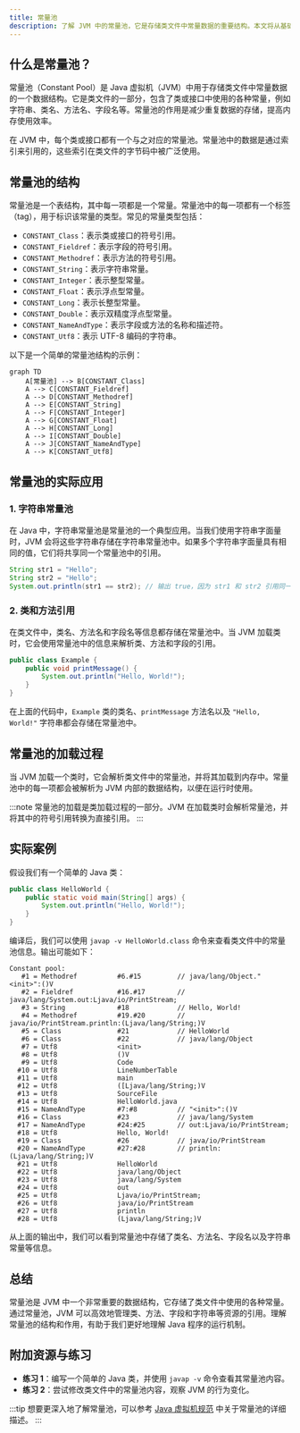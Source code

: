 ```yaml
---
title: 常量池
description: 了解 JVM 中的常量池，它是存储类文件中常量数据的重要结构。本文将从基础概念入手，逐步讲解常量池的作用、结构及其在实际开发中的应用。
---
```


## 什么是常量池？

常量池（Constant Pool）是 Java 虚拟机（JVM）中用于存储类文件中常量数据的一个数据结构。它是类文件的一部分，包含了类或接口中使用的各种常量，例如字符串、类名、方法名、字段名等。常量池的作用是减少重复数据的存储，提高内存使用效率。

在 JVM 中，每个类或接口都有一个与之对应的常量池。常量池中的数据是通过索引来引用的，这些索引在类文件的字节码中被广泛使用。

## 常量池的结构

常量池是一个表结构，其中每一项都是一个常量。常量池中的每一项都有一个标签（tag），用于标识该常量的类型。常见的常量类型包括：

- `CONSTANT_Class`：表示类或接口的符号引用。
- `CONSTANT_Fieldref`：表示字段的符号引用。
- `CONSTANT_Methodref`：表示方法的符号引用。
- `CONSTANT_String`：表示字符串常量。
- `CONSTANT_Integer`：表示整型常量。
- `CONSTANT_Float`：表示浮点型常量。
- `CONSTANT_Long`：表示长整型常量。
- `CONSTANT_Double`：表示双精度浮点型常量。
- `CONSTANT_NameAndType`：表示字段或方法的名称和描述符。
- `CONSTANT_Utf8`：表示 UTF-8 编码的字符串。

以下是一个简单的常量池结构的示例：

```mermaid
graph TD
    A[常量池] --> B[CONSTANT_Class]
    A --> C[CONSTANT_Fieldref]
    A --> D[CONSTANT_Methodref]
    A --> E[CONSTANT_String]
    A --> F[CONSTANT_Integer]
    A --> G[CONSTANT_Float]
    A --> H[CONSTANT_Long]
    A --> I[CONSTANT_Double]
    A --> J[CONSTANT_NameAndType]
    A --> K[CONSTANT_Utf8]
```

## 常量池的实际应用

### 1. 字符串常量池

在 Java 中，字符串常量池是常量池的一个典型应用。当我们使用字符串字面量时，JVM 会将这些字符串存储在字符串常量池中。如果多个字符串字面量具有相同的值，它们将共享同一个常量池中的引用。

```java
String str1 = "Hello";
String str2 = "Hello";
System.out.println(str1 == str2); // 输出 true，因为 str1 和 str2 引用同一个字符串常量
```

### 2. 类和方法引用

在类文件中，类名、方法名和字段名等信息都存储在常量池中。当 JVM 加载类时，它会使用常量池中的信息来解析类、方法和字段的引用。

```java
public class Example {
    public void printMessage() {
        System.out.println("Hello, World!");
    }
}
```

在上面的代码中，`Example` 类的类名、`printMessage` 方法名以及 `"Hello, World!"` 字符串都会存储在常量池中。

## 常量池的加载过程

当 JVM 加载一个类时，它会解析类文件中的常量池，并将其加载到内存中。常量池中的每一项都会被解析为 JVM 内部的数据结构，以便在运行时使用。

:::note
常量池的加载是类加载过程的一部分。JVM 在加载类时会解析常量池，并将其中的符号引用转换为直接引用。
:::

## 实际案例

假设我们有一个简单的 Java 类：

```java
public class HelloWorld {
    public static void main(String[] args) {
        System.out.println("Hello, World!");
    }
}
```

编译后，我们可以使用 `javap -v HelloWorld.class` 命令来查看类文件中的常量池信息。输出可能如下：

```
Constant pool:
   #1 = Methodref          #6.#15         // java/lang/Object."<init>":()V
   #2 = Fieldref           #16.#17        // java/lang/System.out:Ljava/io/PrintStream;
   #3 = String             #18            // Hello, World!
   #4 = Methodref          #19.#20        // java/io/PrintStream.println:(Ljava/lang/String;)V
   #5 = Class              #21            // HelloWorld
   #6 = Class              #22            // java/lang/Object
   #7 = Utf8               <init>
   #8 = Utf8               ()V
   #9 = Utf8               Code
  #10 = Utf8               LineNumberTable
  #11 = Utf8               main
  #12 = Utf8               ([Ljava/lang/String;)V
  #13 = Utf8               SourceFile
  #14 = Utf8               HelloWorld.java
  #15 = NameAndType        #7:#8          // "<init>":()V
  #16 = Class              #23            // java/lang/System
  #17 = NameAndType        #24:#25        // out:Ljava/io/PrintStream;
  #18 = Utf8               Hello, World!
  #19 = Class              #26            // java/io/PrintStream
  #20 = NameAndType        #27:#28        // println:(Ljava/lang/String;)V
  #21 = Utf8               HelloWorld
  #22 = Utf8               java/lang/Object
  #23 = Utf8               java/lang/System
  #24 = Utf8               out
  #25 = Utf8               Ljava/io/PrintStream;
  #26 = Utf8               java/io/PrintStream
  #27 = Utf8               println
  #28 = Utf8               (Ljava/lang/String;)V
```

从上面的输出中，我们可以看到常量池中存储了类名、方法名、字段名以及字符串常量等信息。

## 总结

常量池是 JVM 中一个非常重要的数据结构，它存储了类文件中使用的各种常量。通过常量池，JVM 可以高效地管理类、方法、字段和字符串等资源的引用。理解常量池的结构和作用，有助于我们更好地理解 Java 程序的运行机制。

## 附加资源与练习

- **练习 1**：编写一个简单的 Java 类，并使用 `javap -v` 命令查看其常量池内容。
- **练习 2**：尝试修改类文件中的常量池内容，观察 JVM 的行为变化。

:::tip
想要更深入地了解常量池，可以参考 [Java 虚拟机规范](https://docs.oracle.com/javase/specs/jvms/se17/html/jvms-4.html#jvms-4.4) 中关于常量池的详细描述。
:::
